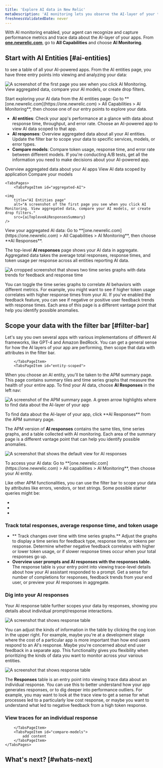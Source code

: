 ```yaml
---
title: 'Explore AI data in New Relic'
metaDescription: 'AI monitoring lets you observe the AI-layer of your tech stack, giving you a holistic overview of the health and performance of your AI-powered app.'
freshnessValidatedDate: never
---
```









With AI monitoring enabled, your agent can recognize and capture performance metrics and trace data about the AI-layer of your apps. From **[one.newrelic.com](https://one.newrelic.com)**, go to **All Capabilities** and choose **AI Monitoring**. 

## Start with AI Entities [#ai-entities] 

to see a table of all your AI-powered apps. From the AI entities page, you have three entry points into viewing and analyzing your data:

<img
    title="AI Entities page"
    alt="A screenshot of the first page you see when you click AI Monitoring. View aggregated data, compare your AI models, or create drop filters."
    src={apmAIEntitiesPage}
/>
<figcaption>
    Start exploring your AI data from the AI entities page: Go to **[one.newrelic.com](https://one.newrelic.com) > All Capabilities > AI Monitoring**, then choose one of our entry points to explore your data.
</figcaption>

* **AI entities**: Check your app's performance at a glance with data about response time, throughput, and error rate. Choose an AI-powered app to view AI data scoped to that app.
* **AI responses**: Overview aggregated data about all your AI entities. Update the filter bar to scope your data to specific services, models, or error types. 
* **Compare models**: Compare token usage, response time, and error rate between different models. If you're conducting A/B tests, get all the information you need to make decisions about your AI-powered app.

<Tabs>
	<TabsBar>
        <TabsBarItem id="aggregated-data">
            Overview aggregated data about your AI apps
        </TabsBarItem>
        <TabsBarItem id="app-scoped">
            View AI data scoped by application
        </TabsBarItem>
        <TabsBarItem id="compare-models">
            Compare your models 
        </TabsBarItem>
    </TabsBar>

    <TabsPages>
        <TabsPageItem id="aggregated-AI">

    <img
        title="AI Entities page"
        alt="A screenshot of the first page you see when you click AI Monitoring. View aggregated data, compare your AI models, or create drop filters."
        src={aiTopleveAiResponsesSummary}
    />
<figcaption>
    View your aggregated AI data: Go to **[one.newrelic.com](https://one.newrelic.com) > All Capabilities > AI Monitoring**, then choose **AI Responses**.
</figcaption>

The top-level **AI responses** page shows your AI data in aggregate. Aggregated data takes the average total responses, response times, and token usage per response across all entities reporting AI data. 

<img
    title="Correlate time series graphs"
    alt="A crropped screenshot that shows two time series graphs with data trends for feedback and response time"
    src={aiCorrelateTimeseries}
/>

You can toggle the time series graphs to correlate AI behaviors with different metrics. For example, you might want to see if higher token usage correlates with higher response times from your AI. If you've enabled the feedback feature, you can see if negative or positive user feedback trends with response times. Each area of this page is a different vantage point that help you identify possible anomalies. 

## Scope your data  with the filter bar [#filter-bar]

Let's say you own several apps with various implementations of different AI frameworks, like GPT-4 and Amazon BedRock. You can get a general sense for how the AI layers of your app are performing, then scope that data with attributes in the filter bar. 

        </TabsPageItem>
        <TabsPageItem id="entity-scoped">

When you choose an AI entity, you'll be taken to the APM summary page. This page contains summary tiles and time series graphs that measure the health of your entire app. To find your AI data, choose **AI Responses** in the left nav: 

<img
    title="Find entity-scoped AI Responses page"
    alt="A screenshot of the APM summary page. A green arrow highlights where to find data about the AI-layer of your app"
    src={apmFindAiResponsesFromApm}
/>
<figcaption>
    To find data about the AI-layer of your app, click **AI Responses** from the APM summary page. 
</figcaption>

The APM version of **AI responses** contains the same tiles, time series graphs, and a table collected with AI monitoring. Each area of the summary page is a different vantage point that can help you identify possible anomalies. 

<img
    title="AI monitoring response page"
    alt="A screenshot that shows the default view for AI responses "
    src={apmAiResponsesDefaultView}
    />

<figcaption>
    To access your AI data: Go to **[one.newrelic.com](https://one.newrelic.com) > All capabilities > AI Monitoring**, then choose your AI entity.
</figcaption>

Like other APM functionalities, you can use the filter bar to scope your data by attributes like errors, vendors, or text strings. Some possible starter queries might be:

* 
*
*

### Track total responses, average response time, and token usage  

* ** Track changes over time with time series graphs.** Adjust the graphs to display a time series for feedback type, response time, or tokens per response. Determine whether negative feedback correlates with higher or lower token usage, or if slower response times occur when your total responses go up. 
* **Overview user prompts and AI responses with the responses table.** The response table is your entry point into viewing trace-level details about how your AI assistant responded to a prompt. Get a sense for number of completions for responses, feedback trends from your end user, or preview your AI responses in aggregate.  

### Dig into your AI responses 

Your AI response table further scopes your data by responses, showing you details about individual prompt/response interactions. 

<img
    title="App-scoped AI responses table"
    alt="A screenshot that shows response table"
    src={apmResponseTable}
/>

You can adjust the kinds of information in the table by clicking the cog icon in the upper right. For example, maybe you're at a development stage where the cost of a particular app is more important than how end users respond to an AI's response. Maybe you're concerned about end user feedback in a separate app. This functionality gives you flexibility when prioritizing the kinds of data you want to monitor across your various entities.

<img
    title="App-scoped AI responses table"
    alt="A screenshot that shows response table"
    src={apmAdjustTable}
/>

The **Responses** table is an entry point into viewing trace data about an individual response. You can use this to better understand how your app generates responses, or to dig deeper into performance outliers. For example, you may want to look at the trace view to get a sense for what processes led to a particularly low cost response, or maybe you want to understand what led to negative feedback from a high token response.

### View traces for an individual response



        </TabsPageItem>
        <TabsPageItem id="compare-models">
            add content
        </TabsPageItem>
    </TabsPages>
</Tabs>

## What's next? [#whats-next]

